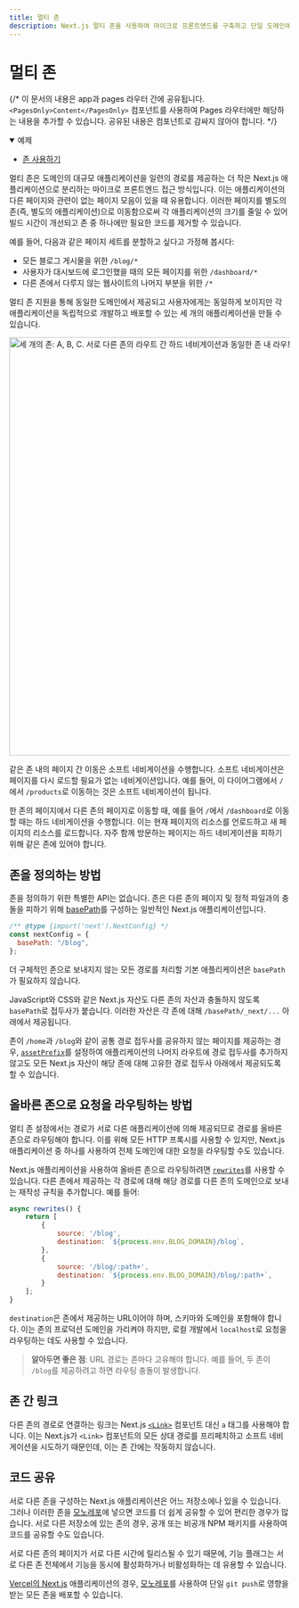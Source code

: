 ```yaml
---
title: 멀티 존
description: Next.js 멀티 존을 사용하여 마이크로 프론트엔드를 구축하고 단일 도메인에서 여러 Next.js 앱을 배포하는 방법을 알아보세요.
---
```



# 멀티 존

{/* 이 문서의 내용은 app과 pages 라우터 간에 공유됩니다. `<PagesOnly>Content</PagesOnly>` 컴포넌트를 사용하여 Pages 라우터에만 해당하는 내용을 추가할 수 있습니다. 공유된 내용은 컴포넌트로 감싸지 않아야 합니다. */}

<details open>
  <summary>예제</summary>

- [존 사용하기](https://github.com/vercel/next.js/tree/canary/examples/with-zones)

</details>

멀티 존은 도메인의 대규모 애플리케이션을 일련의 경로를 제공하는 더 작은 Next.js 애플리케이션으로 분리하는 마이크로 프론트엔드 접근 방식입니다. 이는 애플리케이션의 다른 페이지와 관련이 없는 페이지 모음이 있을 때 유용합니다. 이러한 페이지를 별도의 존(즉, 별도의 애플리케이션)으로 이동함으로써 각 애플리케이션의 크기를 줄일 수 있어 빌드 시간이 개선되고 존 중 하나에만 필요한 코드를 제거할 수 있습니다.

예를 들어, 다음과 같은 페이지 세트를 분할하고 싶다고 가정해 봅시다:

- 모든 블로그 게시물을 위한 `/blog/*`
- 사용자가 대시보드에 로그인했을 때의 모든 페이지를 위한 `/dashboard/*`
- 다른 존에서 다루지 않는 웹사이트의 나머지 부분을 위한 `/*`

멀티 존 지원을 통해 동일한 도메인에서 제공되고 사용자에게는 동일하게 보이지만 각 애플리케이션을 독립적으로 개발하고 배포할 수 있는 세 개의 애플리케이션을 만들 수 있습니다.

<Image
  alt="세 개의 존: A, B, C. 서로 다른 존의 라우트 간 하드 네비게이션과 동일한 존 내 라우트 간 소프트 네비게이션을 보여줍니다."
  src="https://nextjs.org/_next/image?url=%2Fdocs%2Flight%2Fmulti-zones.png&w=1920&q=75"
  width="1600"
  height="750"
/>

같은 존 내의 페이지 간 이동은 소프트 네비게이션을 수행합니다. 소프트 네비게이션은 페이지를 다시 로드할 필요가 없는 네비게이션입니다. 예를 들어, 이 다이어그램에서 `/`에서 `/products`로 이동하는 것은 소프트 네비게이션이 됩니다.

한 존의 페이지에서 다른 존의 페이지로 이동할 때, 예를 들어 `/`에서 `/dashboard`로 이동할 때는 하드 네비게이션을 수행합니다. 이는 현재 페이지의 리소스를 언로드하고 새 페이지의 리소스를 로드합니다. 자주 함께 방문하는 페이지는 하드 네비게이션을 피하기 위해 같은 존에 있어야 합니다.

## 존을 정의하는 방법

존을 정의하기 위한 특별한 API는 없습니다. 존은 다른 존의 페이지 및 정적 파일과의 충돌을 피하기 위해 [basePath](/docs/app/api-reference/next-config-js/basePath)를 구성하는 일반적인 Next.js 애플리케이션입니다.

```js filename="next.config.js"
/** @type {import('next').NextConfig} */
const nextConfig = {
  basePath: "/blog",
};
```

더 구체적인 존으로 보내지지 않는 모든 경로를 처리할 기본 애플리케이션은 `basePath`가 필요하지 않습니다.

JavaScript와 CSS와 같은 Next.js 자산도 다른 존의 자산과 충돌하지 않도록 `basePath`로 접두사가 붙습니다. 이러한 자산은 각 존에 대해 `/basePath/_next/...` 아래에서 제공됩니다.

존이 `/home`과 `/blog`와 같이 공통 경로 접두사를 공유하지 않는 페이지를 제공하는 경우, [`assetPrefix`](/docs/app/api-reference/next-config-js/assetPrefix)를 설정하여 애플리케이션의 나머지 라우트에 경로 접두사를 추가하지 않고도 모든 Next.js 자산이 해당 존에 대해 고유한 경로 접두사 아래에서 제공되도록 할 수 있습니다.

## 올바른 존으로 요청을 라우팅하는 방법

멀티 존 설정에서는 경로가 서로 다른 애플리케이션에 의해 제공되므로 경로를 올바른 존으로 라우팅해야 합니다. 이를 위해 모든 HTTP 프록시를 사용할 수 있지만, Next.js 애플리케이션 중 하나를 사용하여 전체 도메인에 대한 요청을 라우팅할 수도 있습니다.

Next.js 애플리케이션을 사용하여 올바른 존으로 라우팅하려면 [`rewrites`](/docs/app/api-reference/next-config-js/rewrites)를 사용할 수 있습니다. 다른 존에서 제공하는 각 경로에 대해 해당 경로를 다른 존의 도메인으로 보내는 재작성 규칙을 추가합니다. 예를 들어:

```js filename="next.config.js"
async rewrites() {
    return [
        {
            source: '/blog',
            destination: `${process.env.BLOG_DOMAIN}/blog`,
        },
        {
            source: '/blog/:path+',
            destination: `${process.env.BLOG_DOMAIN}/blog/:path+`,
        }
    ];
}
```

`destination`은 존에서 제공하는 URL이어야 하며, 스키마와 도메인을 포함해야 합니다. 이는 존의 프로덕션 도메인을 가리켜야 하지만, 로컬 개발에서 `localhost`로 요청을 라우팅하는 데도 사용할 수 있습니다.

> **알아두면 좋은 점**: URL 경로는 존마다 고유해야 합니다. 예를 들어, 두 존이 `/blog`를 제공하려고 하면 라우팅 충돌이 발생합니다.

## 존 간 링크

다른 존의 경로로 연결하는 링크는 Next.js [`<Link>`](/docs/pages/api-reference/components/link) 컴포넌트 대신 `a` 태그를 사용해야 합니다. 이는 Next.js가 `<Link>` 컴포넌트의 모든 상대 경로를 프리페치하고 소프트 네비게이션을 시도하기 때문인데, 이는 존 간에는 작동하지 않습니다.

## 코드 공유

서로 다른 존을 구성하는 Next.js 애플리케이션은 어느 저장소에나 있을 수 있습니다. 그러나 이러한 존을 [모노레포](https://en.wikipedia.org/wiki/Monorepo)에 넣으면 코드를 더 쉽게 공유할 수 있어 편리한 경우가 많습니다. 서로 다른 저장소에 있는 존의 경우, 공개 또는 비공개 NPM 패키지를 사용하여 코드를 공유할 수도 있습니다.

서로 다른 존의 페이지가 서로 다른 시간에 릴리스될 수 있기 때문에, 기능 플래그는 서로 다른 존 전체에서 기능을 동시에 활성화하거나 비활성화하는 데 유용할 수 있습니다.

[Vercel의 Next.js](https://vercel.com?utm_source=next-site&utm_medium=docs&utm_campaign=next-website) 애플리케이션의 경우, [모노레포](https://vercel.com/blog/monorepos-are-changing-how-teams-build-software?utm_source=next-site&utm_medium=docs&utm_campaign=next-website)를 사용하여 단일 `git push`로 영향을 받는 모든 존을 배포할 수 있습니다.
